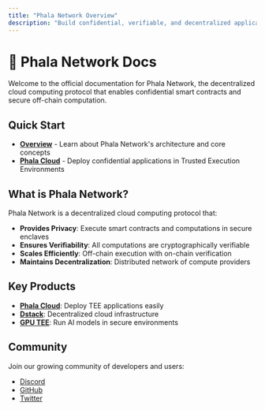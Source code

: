 ```yaml
---
title: "Phala Network Overview"
description: "Build confidential, verifiable, and decentralized applications with Phala Network's Trusted Execution Environment (TEE) technology."
---
```


# 👾 Phala Network Docs

Welcome to the official documentation for Phala Network, the decentralized cloud computing protocol that enables confidential smart contracts and secure off-chain computation.

## Quick Start

- **[Overview](/overview/phala-network)** - Learn about Phala Network's architecture and core concepts
- **[Phala Cloud](/phala-cloud/getting-started/getting-started)** - Deploy confidential applications in Trusted Execution Environments

## What is Phala Network?

Phala Network is a decentralized cloud computing protocol that:

- **Provides Privacy**: Execute smart contracts and computations in secure enclaves
- **Ensures Verifiability**: All computations are cryptographically verifiable
- **Scales Efficiently**: Off-chain execution with on-chain verification
- **Maintains Decentralization**: Distributed network of compute providers

## Key Products

- **[Phala Cloud](/phala-cloud/getting-started/getting-started)**: Deploy TEE applications easily
- **[Dstack](/dstack/overview)**: Decentralized cloud infrastructure
- **[GPU TEE](/confidential-ai/gpu-tee/llm-in-tee)**: Run AI models in secure environments

## Community

Join our growing community of developers and users:

- [Discord](https://discord.gg/phala-network)
- [GitHub](https://github.com/Phala-Network/)
- [Twitter](https://twitter.com/PhalaNetwork)
